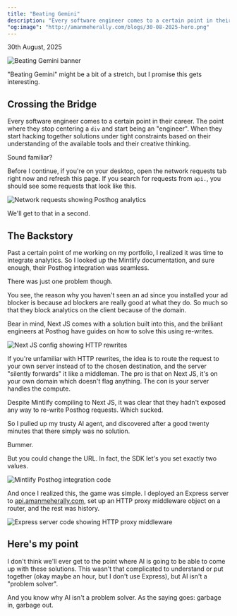 ```yaml
---
title: "Beating Gemini"
description: "Every software engineer comes to a certain point in their career. The point where they stop..."
"og:image": "http://amanmeherally.com/blogs/30-08-2025-hero.png"
---
```


<p className="-mt-8 lg:-mt-6">30th August, 2025</p>

<img
  src="./30-08-2025-hero.png"
  alt="Beating Gemini banner"
  className="rounded-xl"
/>

<p className="-mt-6 italic">
  "Beating Gemini" might be a bit of a stretch, but I promise this gets
  interesting.
</p>

## Crossing the Bridge

Every software engineer comes to a certain point in their career. The point where they stop centering a `div` and start being an "engineer". When they start hacking together solutions under tight constraints based on their understanding of the available tools and their creative thinking.

Sound familiar?

Before I continue, if you're on your desktop, open the network requests tab right now and refresh this page. If you search for requests from `api.`, you should see some requests that look like this.

<img
  src="./30-08-2025-network-requests.png"
  alt="Network requests showing Posthog analytics"
  className="rounded-xl"
/>

We'll get to that in a second.

## The Backstory

Past a certain point of me working on my portfolio, I realized it was time to integrate analytics. So I looked up the Mintlify documentation, and sure enough, their Posthog integration was seamless.

There was just one problem though.

You see, the reason why you haven't seen an ad since you installed your ad blocker is because ad blockers are really good at what they do. So much so that they block analytics on the client because of the domain.

Bear in mind, Next JS comes with a solution built into this, and the brilliant engineers at Posthog have guides on how to solve this using re-writes.

<img
  src="./30-08-2025-next-config.png"
  alt="Next JS config showing HTTP rewrites"
  className="rounded-xl"
/>

If you're unfamiliar with HTTP rewrites, the idea is to route the request to your own server instead of to the chosen destination, and the server "silently forwards" it like a middleman. The pro is that on Next JS, it's on your own domain which doesn't flag anything. The con is your server handles the compute.

Despite Mintlify compiling to Next JS, it was clear that they hadn't exposed any way to re-write Posthog requests. Which sucked.

So I pulled up my trusty AI agent, and discovered after a good twenty minutes that there simply was no solution.

Bummer. 

But you could change the URL. In fact, the SDK let's you set exactly two values.

<img
  src="./30=08-2025-mintlify-integration.png"
  alt="Mintlify Posthog integration code"
  className="rounded-xl"
/>

And once I realized this, the game was simple. I deployed an Express server to [api.amanmeherally.com](https://api.amanmeherally.com), set up an HTTP proxy middleware object on a router, and the rest was history.

<img
  src="./30-08-2025-express-proxy.png"
  alt="Express server code showing HTTP proxy middleware"
  className="rounded-xl"
/>

## Here's my point

I don't think we'll ever get to the point where AI is going to be able to come up with these solutions. This wasn't that complicated to understand or put together (okay maybe an hour, but I don't use Express), but AI isn't a "problem solver".

And you know why AI isn't a problem solver. As the saying goes: garbage in, garbage out.
